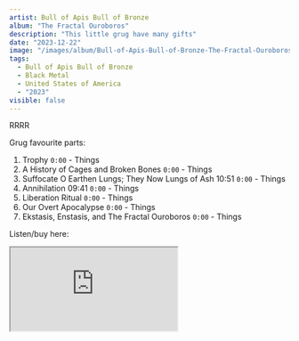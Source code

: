 ```yaml
---
artist: Bull of Apis Bull of Bronze
album: "The Fractal Ouroboros"
description: "This little grug have many gifts"
date: "2023-12-22"
image: "/images/album/Bull-of-Apis-Bull-of-Bronze-The-Fractal-Ouroboros.jpg"
tags:
  - Bull of Apis Bull of Bronze
  - Black Metal
  - United States of America
  - "2023"
visible: false
---
```


RRRR

Grug favourite parts:

1. Trophy `0:00` - Things
1. A History of Cages and Broken Bones `0:00` - Things
1. Suffocate O Earthen Lungs; They Now Lungs of Ash 10:51 `0:00` - Things
1. Annihilation 09:41 `0:00` - Things
1. Liberation Ritual `0:00` - Things
1. Our Overt Apocalypse `0:00` - Things
1. Ekstasis, Enstasis, and The Fractal Ouroboros `0:00` - Things

Listen/buy here:

<iframe
  style={{ border: "0", width: "350px", height: "690px" }}
  src="https://bandcamp.com/EmbeddedPlayer/album=1662818832/size=large/bgcol=333333/linkcol=ffffff/transparent=true/"
  seamless>
  <a href="https://bullofapisbullofbronze.bandcamp.com/album/the-fractal-ouroboros">
    The Fractal Ouroboros by Bull of Apis Bull of Bronze
  </a>
</iframe>
